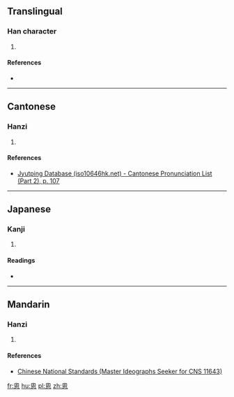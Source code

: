 ==Translingual==

===Han character===
{{Han char|rn=61|rad=心|as=06|sn=10|four=|canj=竹田心 (HWP), XX竹田心 (XXHWP)|ids=⿱囟心}}

# {{defn|Han|sort=心06}}

====References====
* {{Han ref|kx=0384.200|dkj=10562|dj=0715.030|hdz=42292.010|uh=6056|ud=24662}}

----

==Cantonese==

===Hanzi===
{{yue-hanzi|jyut=[[si1]]|y=si1}}

# {{defn|lang=yue|sort=心06}}

====References====
* [http://www.iso10646hk.net/jp/document/download.jsp Jyutping Database (iso10646hk.net) - Cantonese Pronunciation List (Part 2), p. 107]

----

==Japanese==

===Kanji===
{{ja-kanji|grade=|rs=心06}}

# {{defn|lang=ja|sort=心06}}

====Readings====
* {{ja-readings|on=[[し]] (shi)|kun=[[おもおう]] (omoou), [[おもえらく]] (omoeraku), [[おぼす]] (obosu)}}

----

==Mandarin==

===Hanzi===
{{cmn-hanzi|pin=[[sī]] ([[si1]]), [[sì]] (si4), [[sāi]] (sai1)|wg=ssu<sup>1</sup>, ssu<sup>4</sup>, sai<sup>1</sup>}}

# {{defn|lang=cmn|sort=心06}}

====References====
*[http://www.cns11643.gov.tw/AIDB/query_general_view.do?page=3&code=307E Chinese National Standards (Master Ideographs Seeker for CNS 11643)]

[[fr:恖]]
[[hu:恖]]
[[pl:恖]]
[[zh:恖]]